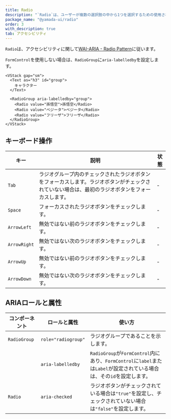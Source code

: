 ```yaml
---
title: Radio
description: "`Radio`は、ユーザーが複数の選択肢の中から1つを選択するための使用されるコンポーネントです。"
package_name: "@yamada-ui/radio"
order: 3
with_description: true
tab: アクセシビリティ
---
```


`Radio`は、アクセシビリティに関して[WAI-ARIA - Radio Pattern](https://www.w3.org/WAI/ARIA/apg/patterns/radio)に従います。

`FormControl`を使用しない場合は、`RadioGroup`に`aria-labelledby`を設定します。

```tsx live=false
<VStack gap="sm">
  <Text as="h3" id="group">
    キャラクター
  </Text>

  <RadioGroup aria-labelledby="group">
    <Radio value="孫悟空">孫悟空</Radio>
    <Radio value="ベジータ">ベジータ</Radio>
    <Radio value="フリーザ">フリーザ</Radio>
  </RadioGroup>
</VStack>
```

## キーボード操作

| キー         | 説明                                                                                                                                             | 状態 |
| ------------ | ------------------------------------------------------------------------------------------------------------------------------------------------ | ---- |
| `Tab`        | ラジオグループ内のチェックされたラジオボタンをフォーカスします。ラジオボタンがチェックされていない場合は、最初のラジオボタンをフォーカスします。 | -    |
| `Space`      | フォーカスされたラジオボタンをチェックします。                                                                                                   | -    |
| `ArrowLeft`  | 無効ではない前のラジオボタンをチェックします。                                                                                                   | -    |
| `ArrowRight` | 無効ではない次のラジオボタンをチェックします。 　                                                                                                | -    |
| `ArrowUp`    | 無効ではない前のラジオボタンをチェックします。                                                                                                   | -    |
| `ArrowDown`  | 無効ではない次のラジオボタンをチェックします。                                                                                                   | -    |

## ARIAロールと属性

| コンポーネント | ロールと属性        | 使い方                                                                                                                 |
| -------------- | ------------------- | ---------------------------------------------------------------------------------------------------------------------- |
| `RadioGroup`   | `role="radiogroup"` | ラジオグループであることを示します。                                                                                   |
|                | `aria-labelledby`   | `RadioGroup`が`FormControl`内にあり、`FormControl`に`label`または`Label`が設定されている場合は、その`id`を設定します。 |
| `Radio`        | `aria-checked`      | ラジオボタンがチェックされている場合は`"true"`を設定し、チェックされていない場合は`"false"`を設定します。              |
